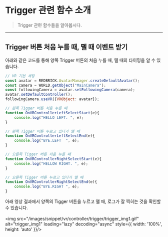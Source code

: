 
# Trigger 관련 함수 소개

> Trigger 관련 함수들을 알아봅시다.

---

## Trigger 버튼 처음 누를 때, 뗄 때 이벤트 받기

아래와 같은 코드를 통해 양쪽 Trigger 버튼의 처음 누를 때, 뗄 때의 타이밍을 알 수 있습니다.

``` js showLineNumbers
// VR 기본 세팅
const avatar = REDBRICK.AvatarManager.createDefaultAvatar();
const camera = WORLD.getObject("MainCamera");
const followingCamera = avatar.setFollowingCamera(camera);
avatar.setDefaultController();
followingCamera.useVR({VRObject: avatar});

// 왼쪽 Tigger 버튼 처음 누를 때
function OnVRControllerLeftSelectStart(e){
    console.log("HELLO LEFT. ", e);
}

// 왼쪽 Tigger 버튼 누르고 있다가 뗄 때
function OnVRControllerLeftSelectEnd(e){
    console.log("BYE.LEFT  ", e);   
}

// 오른쪽 Tigger 버튼 처음 누를 때
function OnVRControllerRightSelectStart(e){
    console.log("HELLOW RIGHT. ", e);
}

// 오른쪽 Tigger 버튼 누르고 있다가 뗄 때
function OnVRControllerRightSelectEnd(e){
    console.log("BYE.RIGHT ", e);   
}
```

아래 영상 결과에서 양쪽의 Tigger 버튼을 누르고 뗄 때, 로그가 잘 찍히는 것을 확인할 수 있습니다. <br/>
<br/>
<img src="/images/snippet/vr/controller/trigger/trigger_img1.gif" alt="trigger_img1" loading="lazy" decoding="async" style={{ width: '100%', height: 'auto' }}/>
